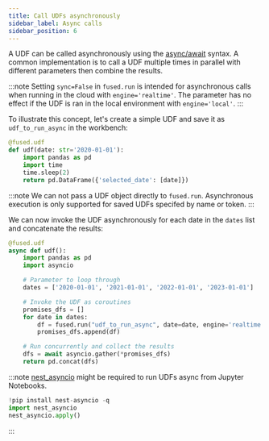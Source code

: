 ```yaml
---
title: Call UDFs asynchronously
sidebar_label: Async calls
sidebar_position: 6
---
```




A UDF can be called asynchronously using the [async/await](https://docs.python.org/3/library/asyncio.html) syntax. A common implementation is to call a UDF multiple times in parallel with different parameters then combine the results.

:::note
    Setting `sync=False` in `fused.run` is intended for asynchronous calls when running in the cloud with `engine='realtime'`. The parameter has no effect if the UDF is ran in the local environment with `engine='local'`.
:::

To illustrate this concept, let's create a simple UDF and save it as `udf_to_run_async` in the workbench:

```python showLineNumbers
@fused.udf
def udf(date: str='2020-01-01'):
    import pandas as pd
    import time
    time.sleep(2)
    return pd.DataFrame({'selected_date': [date]})
```
:::note
    We can not pass a UDF object directly to `fused.run`. Asynchronous execution is only supported for saved UDFs specifed by name or token.
:::

We can now invoke the UDF asynchronously for each date in the `dates` list and concatenate the results:

```python showLineNumbers
@fused.udf
async def udf():
    import pandas as pd
    import asyncio

    # Parameter to loop through
    dates = ['2020-01-01', '2021-01-01', '2022-01-01', '2023-01-01']

    # Invoke the UDF as coroutines
    promises_dfs = []
    for date in dates:
        df = fused.run("udf_to_run_async", date=date, engine='realtime', sync=False)
        promises_dfs.append(df)

    # Run concurrently and collect the results
    dfs = await asyncio.gather(*promises_dfs)
    return pd.concat(dfs)
```



:::note
[nest_asyncio](https://pypi.org/project/nest-asyncio/) might be required to run UDFs async from Jupyter Notebooks.
```python showLineNumbers
!pip install nest-asyncio -q
import nest_asyncio
nest_asyncio.apply()
```
:::
